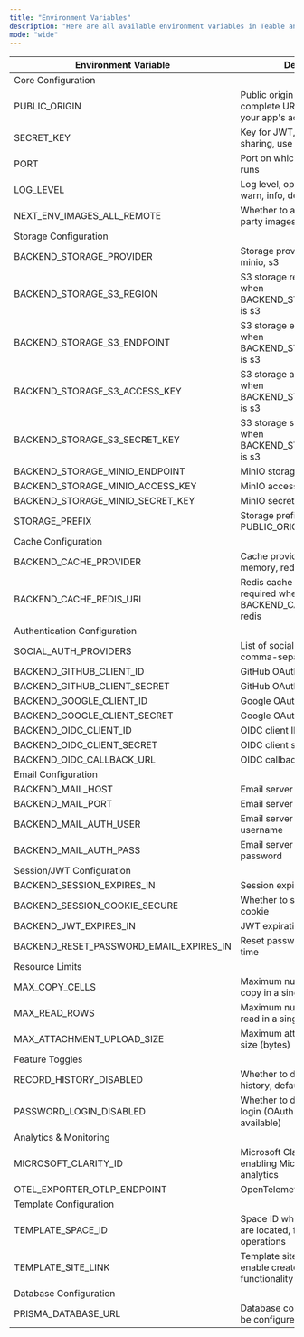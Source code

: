 ```yaml
---
title: "Environment Variables"
description: "Here are all available environment variables in Teable and their explanations"
mode: "wide"
---
```


| Environment Variable                        | Description                                                                | Default Value    | Required | Example                                           |
| ----------------------------------------- | -------------------------------------------------------------------------- | --------------- | -------- | ------------------------------------------------- |
| Core Configuration                                                                                                       |
| PUBLIC_ORIGIN                              | Public origin for generating complete URLs, must be set to your app's access address | -             | Yes      | https://app.teable.io                             |
| SECRET_KEY                                 | Key for JWT, sessions, and sharing, use a strong password                   | defaultSecretKey | Yes      | yourStrongSecretKey                               |
| PORT                                       | Port on which the application runs                                          | 3000            | -        | 3000                                              |
| LOG_LEVEL                                  | Log level, options: fatal, error, warn, info, debug, trace                 | info            | -        | debug                                             |
| NEXT_ENV_IMAGES_ALL_REMOTE                | Whether to allow loading third-party images                                | false           | -        | true                                              |
| Storage Configuration                                                                                                   |
| BACKEND_STORAGE_PROVIDER                   | Storage provider, options: local, minio, s3                                | local           | -        | s3                                                |
| BACKEND_STORAGE_S3_REGION                 | S3 storage region, required when BACKEND_STORAGE_PROVIDER is s3            | -               | -        | us-east-2                                         |
| BACKEND_STORAGE_S3_ENDPOINT               | S3 storage endpoint, required when BACKEND_STORAGE_PROVIDER is s3          | -               | -        | https://s3.us-east-2.amazonaws.com                |
| BACKEND_STORAGE_S3_ACCESS_KEY             | S3 storage access key, required when BACKEND_STORAGE_PROVIDER is s3        | -               | -        | your_access_key                                   |
| BACKEND_STORAGE_S3_SECRET_KEY             | S3 storage secret key, required when BACKEND_STORAGE_PROVIDER is s3        | -               | -        | your_secret_key                                   |
| BACKEND_STORAGE_MINIO_ENDPOINT            | MinIO storage endpoint                                                     | -               | -        | minio.example.com                                 |
| BACKEND_STORAGE_MINIO_ACCESS_KEY          | MinIO access key                                                          | -               | -        | access-key                                        |
| BACKEND_STORAGE_MINIO_SECRET_KEY          | MinIO secret key                                                          | -               | -        | secret-key                                        |
| STORAGE_PREFIX                             | Storage prefix, defaults to PUBLIC_ORIGIN                                  | PUBLIC_ORIGIN   | -        | http://localhost:3000                             |
| Cache Configuration                                                                                                     |
| BACKEND_CACHE_PROVIDER                     | Cache provider, options: sqlite, memory, redis                             | memory          | -        | redis                                             |
| BACKEND_CACHE_REDIS_URI                    | Redis cache connection URI, required when BACKEND_CACHE_PROVIDER is redis  | -               | -        | redis://default:teable@127.0.0.1:6379/0           |
| Authentication Configuration                                                                                            |
| SOCIAL_AUTH_PROVIDERS                      | List of social auth providers, comma-separated                             | -               | -        | github,google,oidc                                |
| BACKEND_GITHUB_CLIENT_ID                   | GitHub OAuth client ID                                                     | -               | -        | github_client_id                                  |
| BACKEND_GITHUB_CLIENT_SECRET               | GitHub OAuth client secret                                                 | -               | -        | github_client_secret                              |
| BACKEND_GOOGLE_CLIENT_ID                   | Google OAuth client ID                                                     | -               | -        | google_client_id                                  |
| BACKEND_GOOGLE_CLIENT_SECRET               | Google OAuth client secret                                                 | -               | -        | google_client_secret                              |
| BACKEND_OIDC_CLIENT_ID                     | OIDC client ID                                                            | -               | -        | google_client_id                                  |
| BACKEND_OIDC_CLIENT_SECRET                 | OIDC client secret                                                        | -               | -        | google_client_secret                              |
| BACKEND_OIDC_CALLBACK_URL                  | OIDC callback URL                                                         | -               | -        | https://app.teable.io/api/auth/oidc/callback      |
| Email Configuration                                                                                                     |
| BACKEND_MAIL_HOST                          | Email server host                                                         | -               | -        | smtp.gmail.com                                    |
| BACKEND_MAIL_PORT                          | Email server port                                                         | -               | -        | 465                                               |
| BACKEND_MAIL_AUTH_USER                     | Email server authentication username                                       | -               | -        | username                                          |
| BACKEND_MAIL_AUTH_PASS                     | Email server authentication password                                       | -               | -        | usertoken                                         |
| Session/JWT Configuration                                                                                               |
| BACKEND_SESSION_EXPIRES_IN                 | Session expiration time                                                   | 7d              | -        | 7d                                                |
| BACKEND_SESSION_COOKIE_SECURE              | Whether to secure session cookie                                         | false           | -        | true                                              |
| BACKEND_JWT_EXPIRES_IN                     | JWT expiration time                                                       | 20d             | -        | 20d                                               |
| BACKEND_RESET_PASSWORD_EMAIL_EXPIRES_IN    | Reset password email expiration time                                      | 30m             | -        | 30m                                               |
| Resource Limits                                                                                                         |
| MAX_COPY_CELLS                             | Maximum number of cells to copy in a single request                       | -               | -        | 50000                                             |
| MAX_READ_ROWS                              | Maximum number of rows to read in a single request                        | -               | -        | 10000                                             |
| MAX_ATTACHMENT_UPLOAD_SIZE                 | Maximum attachment upload size (bytes)                                    | -               | -        | 2147483648                                        |
| Feature Toggles                                                                                                         |
| RECORD_HISTORY_DISABLED                    | Whether to disable record history, defaults to false                      | false           | -        | true                                              |
| PASSWORD_LOGIN_DISABLED                    | Whether to disable password login (OAuth and OIDC still available)        | false           | -        | true                                              |
| Analytics & Monitoring                                                                                                  |
| MICROSOFT_CLARITY_ID                       | Microsoft Clarity metrics ID, for enabling Microsoft Clarity analytics    | -               | -        | your-metrics-id                                   |
| OTEL_EXPORTER_OTLP_ENDPOINT               | OpenTelemetry OTLP endpoint                                              | -               | -        | http://jaeger:4317                                |
| Template Configuration                                                                                                  |
| TEMPLATE_SPACE_ID                          | Space ID where template bases are located, for template center operations | -               | -        | your-template-space-id                            |
| TEMPLATE_SITE_LINK                         | Template site link, required to enable create-from-template functionality | -               | -        | https://template.teable.io                        |
| Database Configuration                                                                                                  |
| PRISMA_DATABASE_URL                        | Database connection URL, must be configured                               | -               | Yes      | postgresql://teable:teable@127.0.0.1:5432/teable  |

